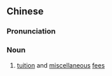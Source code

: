 {{also|学杂费}}
==Chinese==
{{zh-forms|s=学杂费}}

===Pronunciation===
{{zh-pron
|m=xuézáfèi
|cat=n
}}

===Noun===
{{zh-noun}}

# [[tuition]] and [[miscellaneous]] [[fee]]s